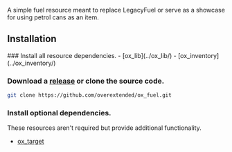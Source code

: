 
<ResourceLinks repo="https://github.com/overextended/ox_fuel" />

A simple fuel resource meant to replace LegacyFuel or serve as a showcase for using petrol cans as an item.

## Installation

<Steps>
### Install all resource dependencies.
- [ox_lib](../ox_lib/)
- [ox_inventory](../ox_inventory/)

### Download a [release](https://github.com/overextended/ox_fuel/releases) or clone the source code.

```bash
git clone https://github.com/overextended/ox_fuel.git
```

### Install optional dependencies.

These resources aren't required but provide additional functionality.

- [ox_target](../ox_target/)

</Steps>
